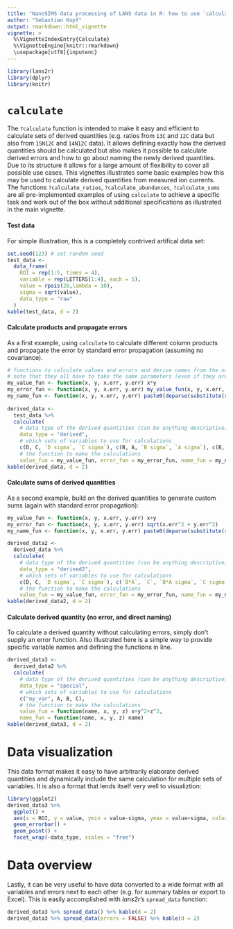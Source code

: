 ```yaml
---
title: "NanoSIMS data processing of LANS data in R: how to use `calculate`"
author: "Sebastian Kopf"
output: rmarkdown::html_vignette
vignette: >
  %\VignetteIndexEntry{Calculate}
  %\VignetteEngine{knitr::rmarkdown}
  \usepackage[utf8]{inputenc}
---
```


```r
library(lans2r)
library(dplyr)
library(knitr)
```

# `calculate`

The `?calculate` function is intended to make it easy and efficient to calculate sets of derived quantities (e.g. ratios from `13C` and `12C` data but also from `15N12C` and `14N12C` data). It allows defining exactly how the derived quantities should be calculated but also makes it possible to calculate derived errors and how to go about naming the newly derived quantities. Due to its structure it allows for a large amount of flexibility to cover all possible use cases. This vignettes illustrates some basic examples how this may be used to calculate derived quantities from measured ion currents. The functions `?calculate_ratios`, `?calculate_abundances`, `?calculate_sums` are all pre-implemented examples of using `calculate` to achieve a specific task and work out of the box without additional specifications as illustrated in the main vignette.

#### Test data

For simple illustration, this is a completely contrived artifical data set:

```r
set.seed(123) # set random seed
test_data <- 
  data_frame(
    ROI = rep(1:5, times = 4),
    variable = rep(LETTERS[1:4], each = 5),
    value = rpois(20,lambda = 10),
    sigma = sqrt(value),
    data_type = "raw"
  )
kable(test_data, d = 2)
```

#### Calculate products and propagate errors

As a first example, using `calculate` to calculate different column products and propagate the error by standard error propagation (assuming no covariance).

```r
# functions to calculate values and errors and derive names from the names of the variables used
# note that they all have to take the same parameters (even if they are not used)
my_value_fun <- function(x, y, x.err, y.err) x*y
my_error_fun <- function(x, y, x.err, y.err) my_value_fun(x, y, x.err, y.err) * sqrt((x.err/x)^2 + (y.err/y)^2)
my_name_fun <- function(x, y, x.err, y.err) paste0(deparse(substitute(x)), "*", deparse(substitute(y)))
  
derived_data <- 
  test_data %>% 
  calculate(
    # data type of the derived quantities (can be anything descriptive)
    data_type = "derived",
    # which sets of variables to use for calculations
    c(D, C, `D sigma`, `C sigma`), c(B, A, `B sigma`, `A sigma`), c(B, C, `B sigma`, `C sigma`),
    # the function to make the calculations
    value_fun = my_value_fun, error_fun = my_error_fun, name_fun = my_name_fun)
kable(derived_data, d = 2)
```

#### Calculate sums of derived quantities

As a second example, build on the derived quantities to generate custom sums (again with standard error propagation):

```r
my_value_fun <- function(x, y, x.err, y.err) x+y
my_error_fun <- function(x, y, x.err, y.err) sqrt(x.err^2 + y.err^2)
my_name_fun <- function(x, y, x.err, y.err) paste0(deparse(substitute(x)), "+", deparse(substitute(y)))

derived_data2 <-
  derived_data %>% 
  calculate(
    # data type of the derived quantities (can be anything descriptive)
    data_type = "derived2",
    # which sets of variables to use for calculations
    c(D, C, `D sigma`, `C sigma`), c(`B*A`, `C`, `B*A sigma`, `C sigma`),
    # the function to make the calculations
    value_fun = my_value_fun, error_fun = my_error_fun, name_fun = my_name_fun)
kable(derived_data2, d = 2)
```

#### Calculate derived quantity (no error, and direct naming)

To calculate a derived quantity without calculating errors, simply don't supply an error function. Also illustrated here is a simple way to provide specific variable names and defining the functions in line.

```r
derived_data3 <-
  derived_data2 %>% 
  calculate(
    # data type of the derived quantities (can be anything descriptive)
    data_type = "special",
    # which sets of variables to use for calculations
    c("my_var", A, B, C),
    # the function to make the calculations
    value_fun = function(name, x, y, z) x+y^2+z^3,
    name_fun = function(name, x, y, z) name)
kable(derived_data3, d = 2)
```

# Data visualization

This data format makes it easy to have arbitrarily elaborate derived quantities and dynamically include the same calculation for multiple sets of variables. It is also a format that lends itself very well to visualiztion:

```r
library(ggplot2)
derived_data3 %>% 
  ggplot() +
  aes(x = ROI, y = value, ymin = value-sigma, ymax = value+sigma, color = variable) +
  geom_errorbar() +
  geom_point() +
  facet_wrap(~data_type, scales = "free")
```


# Data overview

Lastly, it can be very useful to have data converted to a wide format with all variables and errors next to each other (e.g. for summary tables or export to Excel). This is easily accomplished with *lans2r*'s `spread_data` function:

```r
derived_data3 %>% spread_data() %>% kable(d = 2)
derived_data3 %>% spread_data(errors = FALSE) %>% kable(d = 2)
```


